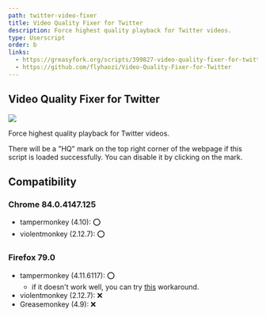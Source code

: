 ```yaml
---
path: twitter-video-fixer
title: Video Quality Fixer for Twitter
description: Force highest quality playback for Twitter videos.
type: Userscript
order: b
links:
  - https://greasyfork.org/scripts/399827-video-quality-fixer-for-twitter
  - https://github.com/flyhaozi/Video-Quality-Fixer-for-Twitter
---
```

## Video Quality Fixer for Twitter
[![](https://img.shields.io/github/stars/flyhaozi/Video-Quality-Fixer-for-Twitter?style=social)](https://github.com/flyhaozi/Video-Quality-Fixer-for-Twitter)

Force highest quality playback for Twitter videos.

There will be a "HQ" mark on the top right corner of the webpage if this script is loaded successfully. You can disable it by clicking on the mark.

## Compatibility
### Chrome 84.0.4147.125
- tampermonkey (4.10): ⭕
- violentmonkey (2.12.7): ⭕

### Firefox 79.0
- tampermonkey (4.11.6117): ⭕
  - if it doesn't work well, you can try [this](https://github.com/Tampermonkey/tampermonkey/issues/952#issuecomment-638373937) workaround.
- violentmonkey (2.12.7): ❌
- Greasemonkey (4.9): ❌
